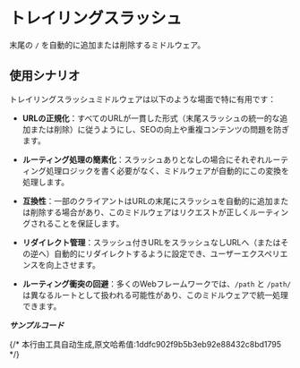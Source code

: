 # トレイリングスラッシュ

末尾の `/` を自動的に追加または削除するミドルウェア。

## 使用シナリオ

トレイリングスラッシュミドルウェアは以下のような場面で特に有用です：

- **URLの正規化**：すべてのURLが一貫した形式（末尾スラッシュの統一的な追加または削除）に従うようにし、SEOの向上や重複コンテンツの問題を防ぎます。
  
- **ルーティング処理の簡素化**：スラッシュありとなしの場合にそれぞれルーティング処理ロジックを書く必要がなく、ミドルウェアが自動的にこの変換を処理します。

- **互換性**：一部のクライアントはURLの末尾にスラッシュを自動的に追加または削除する場合があり、このミドルウェアはリクエストが正しくルーティングされることを保証します。

- **リダイレクト管理**：スラッシュ付きURLをスラッシュなしURLへ（またはその逆へ）自動的にリダイレクトするように設定でき、ユーザーエクスペリエンスを向上させます。

- **ルーティング衝突の回避**：多くのWebフレームワークでは、`/path` と `/path/` は異なるルートとして扱われる可能性があり、このミドルウェアで統一処理できます。


_**サンプルコード**_

<Tabs>
<Tab label="main.rs">
<TrailingMainCode/>
</Tab>
<Tab label="Cargo.toml">
<TrailingCargoCode/>
</Tab>
</Tabs>
{/* 本行由工具自动生成,原文哈希值:1ddfc902f9b5b3eb92e88432c8bd1795 */}